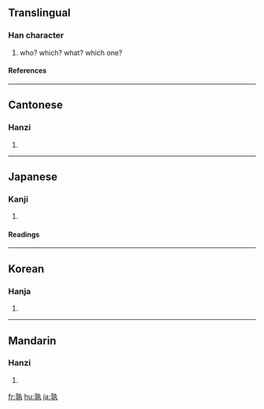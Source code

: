 ==Translingual==
===Han character===
{{Han char|rn=39|rad=子|as=08|sn=11|four=0541<sub>7</sub>|canj=卜木大弓戈 (YDKNI)}}
# who? which? what? which one?
====References====
{{Han ref|kx=0280.050|dkj=06995|dj=0549.030|hdz=21016.140|uh=5B70|ud=23408|bh=B145|bd=45381}}
----
==Cantonese==
===Hanzi===
{{yue-hanzi|jyut=|y=suk6}}
# {{defn|Cantonese}}
----
==Japanese==
===Kanji===
{{ja-kanji|grade=|rs=子08}}
# {{defn|Japanese}} 
====Readings====
{{ja-readings|on=[[じゅく]] (juku)|kun=[[たれ]] (tare), [[いずれ]] (izure)}}
----
==Korean==
===Hanja===
{{ko-hanja|hangeul=숙|rv=suk|mr=suk}}
# {{defn|Korean}}
----
==Mandarin==
===Hanzi===
{{cmn-hanzi|pin=[[shú]] ([[shu2]])|wg=shu<sup>2</sup>}}
# {{defn|Mandarin}}

[[fr:孰]]
[[hu:孰]]
[[ja:孰]]